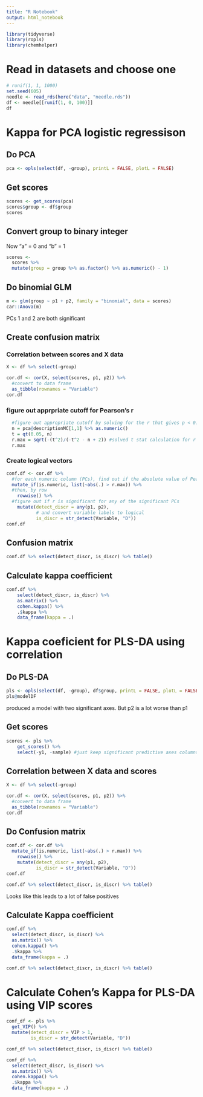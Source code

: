 ```yaml
---
title: "R Notebook"
output: html_notebook
---
```

```r
library(tidyverse)
library(ropls)
library(chemhelper)
```

# Read in datasets and choose one

```r
# runif(1, 1, 1000)
set.seed(605)
needle <- read_rds(here("data", "needle.rds"))
df <- needle[[runif(1, 0, 100)]]
df
```

# Kappa for PCA logistic regressison
## Do PCA

```r
pca <- opls(select(df, -group), printL = FALSE, plotL = FALSE)
```

## Get scores

```r
scores <- get_scores(pca)
scores$group <- df$group
scores
```

## Convert group to binary integer

Now "a" = 0 and "b" = 1

```r
scores <-
  scores %>% 
  mutate(group = group %>% as.factor() %>% as.numeric() - 1)
```

## Do binomial GLM

```r
m <- glm(group ~ p1 + p2, family = "binomial", data = scores)
car::Anova(m)
```

PCs 1 and 2 are both significant

## Create confusion matrix

### Correlation between scores and X data

```r
X <- df %>% select(-group)

cor.df <- cor(X, select(scores, p1, p2)) %>%
  #convert to data frame
  as_tibble(rownames = "Variable")
cor.df
```

### figure out apprpriate cutoff for Pearson's r

```r
  #figure out appropriate cutoff by solving for the r that gives p < 0.05 given n
  n = pca@descriptionMC[1,1] %>% as.numeric()
  t = qt(0.05, n)
  r.max = sqrt(-(t^2)/(-t^2 - n + 2)) #solved t stat calculation for r
  r.max
```

### Create logical vectors

```r
conf.df <- cor.df %>% 
  #for each numeric column (PCs), find out if the absolute value of Pearson's r is significant
  mutate_if(is.numeric, list(~abs(.) > r.max)) %>% 
  #then, by row
    rowwise() %>% 
  #figure out if r is significant for any of the significant PCs
    mutate(detect_discr = any(p1, p2),
           # and convert variable labels to logical
           is_discr = str_detect(Variable, "D"))
conf.df
```
## Confusion matrix
```r
conf.df %>% select(detect_discr, is_discr) %>% table()
```


## Calculate kappa coefficient

```r
conf.df %>% 
    select(detect_discr, is_discr) %>%
    as.matrix() %>%
    cohen.kappa() %>%
    .$kappa %>% 
    data_frame(kappa = .)
```

# Kappa coeficient for PLS-DA using correlation

## Do PLS-DA

```r
pls <- opls(select(df, -group), df$group, printL = FALSE, plotL = FALSE)
pls@modelDF
```

produced a model with two significant axes. But p2 is a lot worse than p1

## Get scores

```r
scores <- pls %>%
    get_scores() %>% 
    select(-y1, -sample) #just keep significant predictive axes columns
```

## Correlation between X data and scores

```r
X <- df %>% select(-group)

cor.df <- cor(X, select(scores, p1, p2)) %>%
  #convert to data frame
  as_tibble(rownames = "Variable")
cor.df
```

## Do Confusion matrix

```r
conf.df <- cor.df %>% 
  mutate_if(is.numeric, list(~abs(.) > r.max)) %>% 
    rowwise() %>% 
    mutate(detect_discr = any(p1, p2),
           is_discr = str_detect(Variable, "D"))
conf.df

conf.df %>% select(detect_discr, is_discr) %>% table()
```

Looks like this leads to a lot of false positives

## Calculate Kappa coefficient

```r
conf.df %>% 
  select(detect_discr, is_discr) %>%
  as.matrix() %>%
  cohen.kappa() %>%
  .$kappa %>% 
  data_frame(kappa = .)

conf.df %>% select(detect_discr, is_discr) %>% table()
```


# Calculate Cohen's Kappa for PLS-DA using VIP scores

```r
conf_df <- pls %>% 
  get_VIP() %>% 
  mutate(detect_discr = VIP > 1,
         is_discr = str_detect(Variable, "D")) 

conf_df %>% select(detect_discr, is_discr) %>% table()

conf_df %>% 
  select(detect_discr, is_discr) %>%
  as.matrix() %>%
  cohen.kappa() %>%
  .$kappa %>% 
  data_frame(kappa = .)
```


